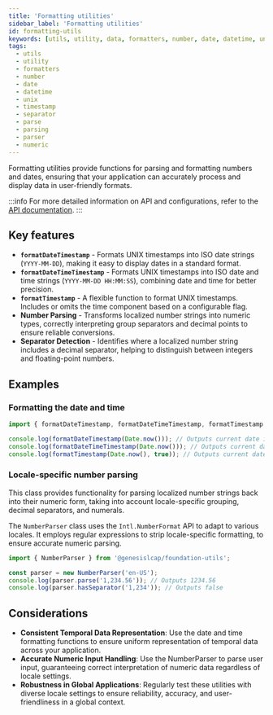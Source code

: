 ```yaml
---
title: 'Formatting utilities'
sidebar_label: 'Formatting utilities'
id: formatting-utils
keywords: [utils, utility, data, formatters, number, date, datetime, unix, timestamp, separator, parse, parsing, parser, numeric]
tags:
  - utils
  - utility
  - formatters
  - number
  - date
  - datetime
  - unix
  - timestamp
  - separator
  - parse
  - parsing
  - parser
  - numeric
---
```


Formatting utilities provide functions for parsing and formatting numbers and dates, ensuring that your application can accurately process and display data in user-friendly formats.

:::info
For more detailed information on API and configurations, refer to the [API documentation](docs/api/index.md).
:::

## Key features

- **`formatDateTimestamp`** - Formats UNIX timestamps into ISO date strings (`YYYY-MM-DD`), making it easy to display dates in a standard format.
- **`formatDateTimeTimestamp`** - Formats UNIX timestamps into ISO date and time strings (`YYYY-MM-DD HH:MM:SS`), combining date and time for better precision.
- **`formatTimestamp`** - A flexible function to format UNIX timestamps. Includes or omits the time component based on a configurable flag.
- **Number Parsing** - Transforms localized number strings into numeric types, correctly interpreting group separators and decimal points to ensure reliable conversions.
- **Separator Detection** - Identifies where a localized number string includes a decimal separator, helping to distinguish between integers and floating-point numbers.

## Examples 

### Formatting the date and time

```typescript
import { formatDateTimestamp, formatDateTimeTimestamp, formatTimestamp } from '@genesislcap/foundation-utils';

console.log(formatDateTimestamp(Date.now())); // Outputs current date in YYYY-MM-DD format
console.log(formatDateTimeTimestamp(Date.now())); // Outputs current date and time in YYYY-MM-DD HH:MM:SS format
console.log(formatTimestamp(Date.now(), true)); // Outputs current date and time based on the withTime flag
```

### Locale-specific number parsing

This class provides functionality for parsing localized number strings back into their numeric form, taking into account locale-specific grouping, decimal separators, and numerals.

The `NumberParser` class uses the `Intl.NumberFormat` API to adapt to various locales. It employs regular expressions to strip locale-specific formatting, to ensure accurate numeric parsing.

```typescript
import { NumberParser } from '@genesislcap/foundation-utils';

const parser = new NumberParser('en-US');
console.log(parser.parse('1,234.56')); // Outputs 1234.56
console.log(parser.hasSeparator('1,234')); // Outputs false
```

## Considerations

- **Consistent Temporal Data Representation**: Use the date and time formatting functions to ensure uniform representation of temporal data across your application.  
- **Accurate Numeric Input Handling**: Use the NumberParser to parse user input, guaranteeing correct interpretation of numeric data regardless of locale settings.  
- **Robustness in Global Applications**: Regularly test these utilities with diverse locale settings to ensure reliability, accuracy, and user-friendliness in a global context.  
